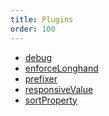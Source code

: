 ```yaml
---
title: Plugins
order: 100
---
```


- [debug](/styling/api/plugins/debug)
- [enforceLonghand](/styling/api/plugins/enforceLonghand)
- [prefixer](/styling/api/plugins/prefixer)
- [responsiveValue](/styling/api/plugins/responsiveValue)
- [sortProperty](/styling/api/plugins/sortProperty)
